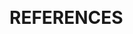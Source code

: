 <!-- In general, you shouldn't need to edit this file with the exception of
the following French/English translation. For a French document, set the following header to: # RÉFÉRENCES CITÉES {-} -->

\newpage

<br>

# REFERENCES {.unnumbered} 
<!--- This is need to make sure references go here not at the end of the document... don't ask me what it means! --->
::: {#refs}
:::

\newpage
